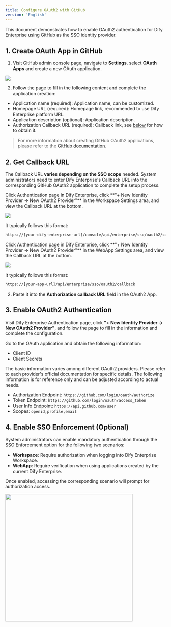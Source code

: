 ```yaml
---
title: Configure OAuth2 with GitHub
version: 'English'
---
```


This document demonstrates how to enable OAuth2 authentication for Dify Enterprise using GitHub as the SSO identity provider.

## 1. Create OAuth App in GitHub

1. Visit GitHub admin console page, navigate to **Settings**, select **OAuth Apps** and create a new OAuth application.

![](https://assets-docs.dify.ai/2025/02/5d51e9ba8b3018f1a02a87aa3832acb2.png)

2. Follow the page to fill in the following content and complete the application creation:

- Application name (required): Application name, can be customized.
- Homepage URL (required): Homepage link, recommended to use Dify Enterprise platform URL.
- Application description (optional): Application description.
- Authorization Callback URL (required): Callback link, see [below](#2-get-callback-url) for how to obtain it.

> For more information about creating GitHub OAuth2 applications, please refer to the [GitHub documentation](https://docs.github.com/en/apps/oauth-apps/building-oauth-apps/creating-an-oauth-app).

## 2. Get Callback URL

The Callback URL **varies depending on the SSO scope** needed. System administrators need to enter Dify Enterprise's Callback URL into the corresponding GitHub OAuth2 application to complete the setup process.

<Tabs>
  <Tab title="Workspace">
   Click Authentication page in Dify Enterprise, click **"+ New Identity Provider → New OAuth2 Provider"** in the Workspace Settings area, and view the Callback URL at the bottom.

   ![](https://assets-docs.dify.ai/2025/02/cfb6498477ea20ce9db649a5c21f519d.png)

   It typically follows this format:

   ```bash
   https://[your-dify-enterprise-url]/console/api/enterprise/sso/oauth2/callback
   ```
  </Tab>
  <Tab title="WebApp">
   Click Authentication page in Dify Enterprise, click **"+ New Identity Provider → New OAuth2 Provider"** in the WebApp Settings area, and view the Callback URL at the bottom.

   ![](https://assets-docs.dify.ai/2025/02/cc523f2ccc7ba7daf7df7065624bb9e5.png)

   It typically follows this format:

   ```bash
   https://[your-app-url]/api/enterprise/sso/oauth2/callback
   ```
  </Tab>
</Tabs>


2. Paste it into the **Authorization callback URL** field in the OAuth2 App.

## 3. Enable OAuth2 Authentication

Visit Dify Enterprise Authentication page, click **"+ New Identity Provider → New OAuth2 Provider"**, and follow the page to fill in the information and complete the configuration.

Go to the OAuth application and obtain the following information:

- Client ID
- Client Secrets

The basic information varies among different OAuth2 providers. Please refer to each provider's official documentation for specific details. The following information is for reference only and can be adjusted according to actual needs.

- Authorization Endpoint: `https://github.com/login/oauth/authorize`
- Token Endpoint: `https://github.com/login/oauth/access_token`
- User Info Endpoint: `https://api.github.com/user`
- Scopes: `openid,profile,email`

## 4. Enable SSO Enforcement (Optional)

System administrators can enable mandatory authentication through the SSO Enforcement option for the following two scenarios:

- **Workspace**: Require authorization when logging into Dify Enterprise Workspace.
- **WebApp**: Require verification when using applications created by the current Dify Enterprise.

Once enabled, accessing the corresponding scenario will prompt for authorization access.

<img src="https://assets-docs.dify.ai/2025/02/28a707cfe144c090d0379834bc41ad7e.png" width="400" />
